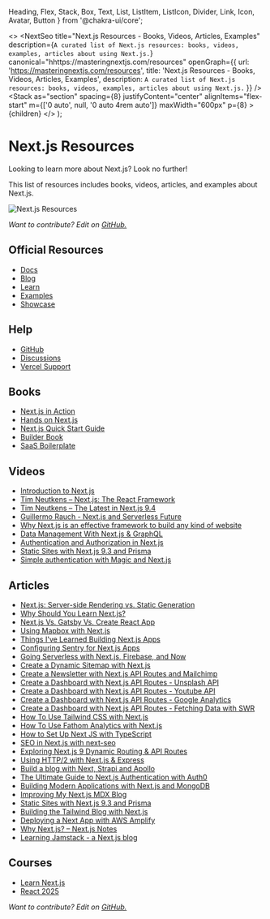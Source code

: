   Heading,
  Flex,
  Stack,
  Box,
  Text,
  List,
  ListItem,
  ListIcon,
  Divider,
  Link,
  Icon,
  Avatar,
  Button
} from '@chakra-ui/core';


  <>
    <NextSeo
      title="Next.js Resources - Books, Videos, Articles, Examples"
      description={`A curated list of Next.js resources: books, videos, examples, articles about using Next.js.`}
      canonical="hhttps://masteringnextjs.com/resources"
      openGraph={{
        url: 'https://masteringnextjs.com/resources',
        title: 'Next.js Resources - Books, Videos, Articles, Examples',
        description: `A curated list of Next.js resources: books, videos, examples, articles about using Next.js.`
      }}
    />
    <Box as="main">
      <Flex justifyContent="center" flexDirection="column" bg="#FBFBFB">
        <Container>
          <Stack
            as="section"
            spacing={8}
            justifyContent="center"
            alignItems="flex-start"
            m={['0 auto', null, '0 auto 4rem auto']}
            maxWidth="600px"
            p={8}
          >
            <Flex
              flexDirection="column"
              justifyContent="flex-start"
              alignItems="flex-start"
              maxWidth="600px"
            >
              {children}
            </Flex>
          </Stack>
        </Container>
      </Flex>
    </Box>
  </>
);

# Next.js Resources

Looking to learn more about Next.js? Look no further!

This list of resources includes books, videos, articles, and examples about Next.js.

![Next.js Resources](/nextjs.jpg)

_Want to contribute? Edit on [GitHub.](https://github.com/leerob/mastering-nextjs/blob/master/pages/resources.mdx)_

## Official Resources

- [Docs](https://nextjs.org/docs/getting-started)
- [Blog](https://nextjs.org/blog)
- [Learn](https://nextjs.org/learn/basics/getting-started)
- [Examples](https://github.com/vercel/next.js/tree/canary/examples)
- [Showcase](https://nextjs.org/showcase)

## Help

- [GitHub](https://github.com/vercel/next.js)
- [Discussions](https://github.com/vercel/next.js/discussions)
- [Vercel Support](https://vercel.com/support)

## Books

- [Next.js in Action](https://www.manning.com/books/next-js-in-action)
- [Hands on Next.js](https://www.honext.io/)
- [Next.js Quick Start Guide](https://www.amazon.com/Next-js-Quick-Start-Guide-Server-side/dp/1788993667)
- [Builder Book](https://builderbook.org/)
- [SaaS Boilerplate](https://builderbook.org/book)

## Videos

- [Introduction to Next.js](https://www.youtube.com/watch?v=uQeidE2LA1s)
- [Tim Neutkens – Next.js: The React Framework](https://www.youtube.com/watch?v=KC7j3DtOnYE)
- [Tim Neutkens – The Latest in Next.js 9.4](https://www.youtube.com/watch?v=UD98x-2mido)
- [Guillermo Rauch - Next.js and Serverless Future](https://www.youtube.com/watch?v=2porsQ1gLvA)
- [Why Next.js is an effective framework to build any kind of website](https://www.youtube.com/watch?v=HeWp8kaVvnQ)
- [Data Management With Next.js & GraphQL](https://www.youtube.com/watch?v=g_LA1quUIi8)
- [Authentication and Authorization in Next.js](https://www.youtube.com/watch?v=bo4BbGwZsWo)
- [Static Sites with Next.js 9.3 and Prisma](https://www.youtube.com/watch?v=wk-dUsLUADg)
- [Simple authentication with Magic and Next.js](https://www.youtube.com/watch?v=u--BudNBKFU)

## Articles

- [Next.js: Server-side Rendering vs. Static Generation](https://vercel.com/blog/nextjs-server-side-rendering-vs-static-generation)
- [Why Should You Learn Next.js?](https://leerob.io/blog/learn-nextjs)
- [Next.js Vs. Gatsby Vs. Create React App](https://leerob.io/blog/nextjs-gatsby-create-react-app)
- [Using Mapbox with Next.js](https://leerob.io/blog/using-mapbox-with-next-js)
- [Things I've Learned Building Next.js Apps](https://leerob.io/blog/things-ive-learned-building-nextjs-apps)
- [Configuring Sentry for Next.js Apps](https://leerob.io/blog/configuring-sentry-for-nextjs-apps)
- [Going Serverless with Next.js, Firebase, and Now](https://leerob.io/blog/going-serverless-next-firebase-now)
- [Create a Dynamic Sitemap with Next.js](https://leerob.io/blog/nextjs-sitemap-robots)
- [Create a Newsletter with Next.js API Routes and Mailchimp](https://leerob.io/blog/mailchimp-next-js)
- [Create a Dashboard with Next.js API Routes - Unsplash API](https://leerob.io/blog/unsplash-api-nextjs)
- [Create a Dashboard with Next.js API Routes - Youtube API](https://leerob.io/blog/youtube-api-nextjs)
- [Create a Dashboard with Next.js API Routes - Google Analytics](https://leerob.io/blog/google-analytics-api-nextjs)
- [Create a Dashboard with Next.js API Routes - Fetching Data with SWR](https://leerob.io/blog/fetching-data-with-swr)
- [How To Use Tailwind CSS with Next.js](https://statickit.com/guides/next-js-tailwind)
- [How To Use Fathom Analytics with Next.js](https://statickit.com/guides/fathom-analytics-next-js)
- [How to Set Up Next JS with TypeScript](https://creativedesignsguru.com/how-to-set-up-next-js-with-typescript/)
- [SEO in Next.js with next-seo](https://www.garymeehan.ie/blog/seo-in-nextjs-with-next-seo)
- [Exploring Next.js 9 Dynamic Routing & API Routes](https://reacttricks.com/exploring-next-9-dynamic-routing-and-api-routes/)
- [Using HTTP/2 with Next.js & Express](https://itnext.io/using-http-2-with-next-js-express-917791ca249b)
- [Build a blog with Next, Strapi and Apollo](https://strapi.io/blog/build-a-blog-with-next-react-js-strapi-and-apollo?utm_source=twitter&utm_medium=social&utm_campaign=next-blog&utm_content=pmTh13-1)
- [The Ultimate Guide to Next.js Authentication with Auth0](https://auth0.com/blog/ultimate-guide-nextjs-authentication-auth0/)
- [Building Modern Applications with Next.js and MongoDB](https://www.mongodb.com/blog/post/building-modern-applications-with-nextjs-and-mongodb)
- [Improving My Next.js MDX Blog](https://leerob.io/blog/mdx)
- [Static Sites with Next.js 9.3 and Prisma](https://leerob.io/blog/next-prisma)
- [Building the Tailwind Blog with Next.js](https://blog.tailwindcss.com/building-the-tailwind-blog)
- [Deploying a Next App with AWS Amplify](https://dev.to/dabit3/5-minute-tutorial-deploying-a-next-app-with-aws-amplify-hosting-5199)
- [Why Next.js? – Next.js Notes](https://nextjsnotes.com/why-nextjs/)
- [Learning Jamstack - a Next.js blog](https://learning-jamstack.now.sh/)

## Courses

- [Learn Next.js](https://masteringnextjs.com)
- [React 2025](https://react2025.com)

_Want to contribute? Edit on [GitHub.](https://github.com/leerob/mastering-nextjs/blob/master/pages/resources.mdx)_
